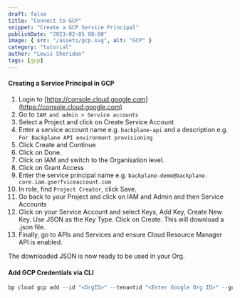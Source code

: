 ```yaml
---
draft: false
title: "Connect to GCP"
snippet: "Create a GCP Service Principal"
publishDate: "2023-02-05 08:00"
image: { src: "/assets/gcp.svg", alt: "GCP" }
category: "tutorial"
author: "Lewis Sheridan"
tags: [gcp]
---
```



#### Creating a Service Principal in GCP

1.  Login to [https://console.cloud.google.com](https://console.cloud.google.com)
2.  Go to `IAM and admin > Service accounts`
3.  Select a Project and click on Create Service Account
4.  Enter a service account name e.g. `backplane-api` and a description e.g. `For Backplane API environment provisioning`
5.  Click Create and Continue
6.  Click on Done.
7.  Click on IAM and switch to the Organisation level.
8.  Click on Grant Access
9.  Enter the service principal name e.g. `backplane-demo@backplane-core.iam.gserfviceaccount.com`
10. In role, find `Project Creator`, click Save.
11. Go back to your Project and click on IAM and Admin and then Service Accounts
12. Click on your Service Account and select Keys, Add Key, Create New Key. Use JSON as the Key Type. Click on Create. This will download a .json file.
13. Finally, go to APIs and Services and ensure Cloud Resource Manager API is enabled.

The downloaded JSON is now ready to be used in your Org.

#### Add GCP Credentials via CLI

```js
bp cloud gcp add --id "<OrgID>" --tenantid "<Enter Google Org ID>" --gcpsecret "<path-to-JSON-file>"
```
